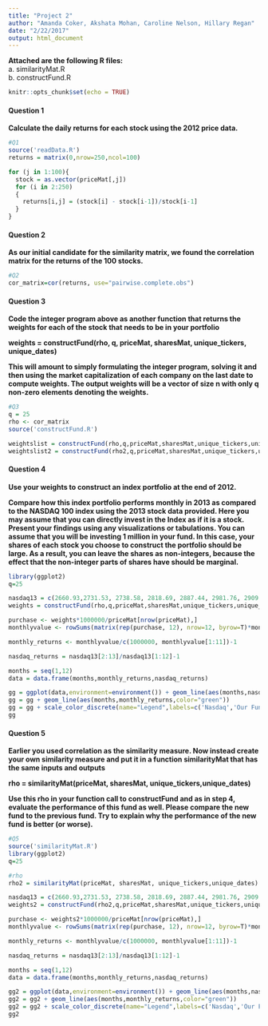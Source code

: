 ```yaml
---
title: "Project 2"
author: "Amanda Coker, Akshata Mohan, Caroline Nelson, Hillary Regan"
date: "2/22/2017"
output: html_document
---
```


**Attached are the following R files:**  
a. similarityMat.R  
b. constructFund.R  

```r
knitr::opts_chunk$set(echo = TRUE)
```

#### Question 1  
**Calculate the daily returns for each stock using the 2012 price data.**  

```r
#Q1
source('readData.R')
returns = matrix(0,nrow=250,ncol=100)

for (j in 1:100){
  stock = as.vector(priceMat[,j])
  for (i in 2:250) 
  {
    returns[i,j] = (stock[i] - stock[i-1])/stock[i-1]
  }
}
```

#### Question 2  
**As our initial candidate for the similarity matrix, we found the correlation matrix for the returns of the 100 stocks. **

```r
#Q2 
cor_matrix=cor(returns, use="pairwise.complete.obs")
```

#### Question 3  
**Code the integer program above as another function that returns the weights for each of the stock that needs to be in your portfolio**  
  
**weights = constructFund(rho, q, priceMat, sharesMat, unique_tickers, unique_dates)**  
  
**This will amount to simply formulating the integer program, solving it and then using the market capitalization of each company on the last date to compute weights. The output weights will be a vector of size n with only q non-zero elements denoting the weights.**  

```r
#Q3
q = 25
rho <- cor_matrix
source('constructFund.R')
```
```r
weightslist = constructFund(rho,q,priceMat,sharesMat,unique_tickers,unique_dates)
weightslist2 = constructFund(rho2,q,priceMat,sharesMat,unique_tickers,unique_dates)
```
#### Question 4  
**Use your weights to construct an index portfolio at the end of 2012.** 
  
**Compare how this index portfolio performs monthly in 2013 as compared to the NASDAQ 100 index using the 2013 stock data provided. Here you may assume that you can directly invest in the Index as if it is a stock. Present your findings using any visualizations or tabulations. You can assume that you will be investing 1 million in your fund. In this case, your shares of each stock you choose to construct the portfolio should be large. As a result, you can leave the shares as non-integers, because the effect that the non-integer parts of shares have should be marginal.**  

```r
library(ggplot2)
q=25

nasdaq13 = c(2660.93,2731.53, 2738.58, 2818.69, 2887.44, 2981.76, 2909.60, 3090.19, 3073.81, 3218.20, 3377.73, 3487.82, 3592.00)
weights = constructFund(rho,q,priceMat,sharesMat,unique_tickers,unique_dates)

purchase <- weights*1000000/priceMat[nrow(priceMat),]
monthlyvalue <- rowSums(matrix(rep(purchase, 12), nrow=12, byrow=T)*monthlyPriceMat)

monthly_returns <- monthlyvalue/c(1000000, monthlyvalue[1:11])-1

nasdaq_returns = nasdaq13[2:13]/nasdaq13[1:12]-1

months = seq(1,12)
data = data.frame(months,monthly_returns,nasdaq_returns)

gg = ggplot(data,environment=environment()) + geom_line(aes(months,nasdaq_returns,color="red")) 
gg = gg + geom_line(aes(months,monthly_returns,color="green")) 
gg = gg + scale_color_discrete(name="Legend",labels=c('Nasdaq','Our Fund (correlation)')) + labs(y="Returns",title="Monthly Returns")
gg 

```

#### Question 5  
**Earlier you used correlation as the similarity measure. Now instead create your own similarity measure and put it in a function similarityMat that has the same inputs and outputs**  
  
**rho = similarityMat(priceMat, sharesMat, unique_tickers,unique_dates)**  
  
**Use this rho in your function call to constructFund and as in step 4, evaluate the performance of this fund as well. Please compare the new fund to the previous fund. Try to explain why the performance of the new fund is better (or worse).**  

```r
#Q5
source('similarityMat.R')
library(ggplot2)
q=25

#rho
rho2 = similarityMat(priceMat, sharesMat, unique_tickers,unique_dates)

nasdaq13 = c(2660.93,2731.53, 2738.58, 2818.69, 2887.44, 2981.76, 2909.60, 3090.19, 3073.81, 3218.20, 3377.73, 3487.82, 3592.00)
weights2 = constructFund(rho2,q,priceMat,sharesMat,unique_tickers,unique_dates)

purchase <- weights2*1000000/priceMat[nrow(priceMat),]
monthlyvalue <- rowSums(matrix(rep(purchase, 12), nrow=12, byrow=T)*monthlyPriceMat)

monthly_returns <- monthlyvalue/c(1000000, monthlyvalue[1:11])-1

nasdaq_returns = nasdaq13[2:13]/nasdaq13[1:12]-1

months = seq(1,12)
data = data.frame(months,monthly_returns,nasdaq_returns)

gg2 = ggplot(data,environment=environment()) + geom_line(aes(months,nasdaq_returns,color="red")) 
gg2 = gg2 + geom_line(aes(months,monthly_returns,color="green")) 
gg2 = gg2 + scale_color_discrete(name="Legend",labels=c('Nasdaq','Our Fund (cosine)')) + labs(y="Returns",title="Monthly Returns")
gg2 


```

